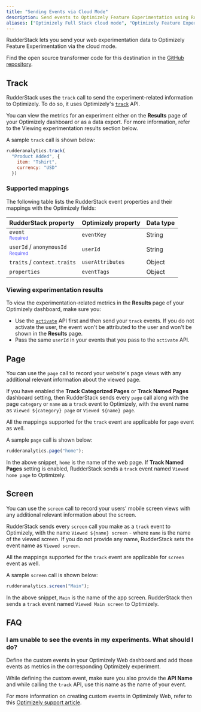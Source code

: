 ```yaml
---
title: "Sending Events via Cloud Mode"
description: Send events to Optimizely Feature Experimentation using RudderStack's cloud mode.
aliases: ["Optimizely Full Stack cloud mode", "Optimizely Feature Experimentation cloud mode"]
---
```


RudderStack lets you send your web experimentation data to Optimizely Feature Experimentation via the <Link to="/destinations/rudderstack-connection-modes/#cloud-mode">cloud mode</Link>.

Find the open source transformer code for this destination in the <a href="https://github.com/rudderlabs/rudder-transformer/tree/master/src/v0/destinations/">GitHub repository</a>.

## Track

RudderStack uses the <Link to="/event-spec/standard-events/track">`track`</Link> call to send the experiment-related information to Optimizely. To do so, it uses Optimizely's <a href="https://docs.developers.optimizely.com/experimentation/v3.1.0-full-stack/reference/trackevent">`track`</a> API.

<div class="infoBlock">
You can view the metrics for an experiment either on the <strong>Results</strong> page of your Optimizely dashboard or as a data export. For more information, refer to the <Link to="#viewing-experimentation-results">Viewing experimentation results</Link> section below.
</div>

A sample `track` call is shown below:

```javascript
rudderanalytics.track(
  "Product Added", {
    item: "Tshirt",
    currency: "USD"
  })
```

### Supported mappings

The following table lists the RudderStack event properties and their mappings with the Optimizely fields:

| RudderStack property   | Optimizely property |  Data type |
| :-------------| :-----------------| :---- |
| `event` <br/> <span style="color: #4D4DFF;font-size:12px;">Required</span> | `eventKey` | String |
| `userId` / `anonymousId` <br/> <span style="color: #4D4DFF;font-size:12px;">Required</span> | `userId` | String |
| `traits` / `context.traits` | `userAttributes` | Object |
| `properties` | `eventTags` | Object |

### Viewing experimentation results

To view the experimentation-related metrics in the **Results** page of your Optimizely dashboard, make sure you:

- Use the <a href="https://docs.developers.optimizely.com/experimentation/v3.1.0-full-stack/reference/activate">`activate`</a> API first and then send your `track` events. If you do not activate the user, the event won't be attributed to the user and won't be shown in the **Results** page.
- Pass the same `userId` in your events that you pass to the `activate` API.

## Page

You can use the <Link to="/event-spec/standard-events/page">`page`</Link> call to record your website's page views with any additional relevant information about the viewed page.

If you have enabled the **Track Categorized Pages** or **Track Named Pages** dashboard setting, then RudderStack sends every `page` call along with the page `category` or `name` as a <Link to="#track">`track`</Link> event to Optimizely, with the event name as `Viewed ${category} page` or `Viewed ${name} page`.

<div class="infoBlock">
All the <Link to="#supported-mappings">mappings</Link> supported for the <code class="inline-code">track</code> event are applicable for <code class="inline-code">page</code> event as well.
</div>

A sample `page` call is shown below:

```javascript
rudderanalytics.page("home");
```

In the above snippet, `home` is the name of the web page. If **Track Named Pages** setting is enabled, RudderStack sends a `track` event named `Viewed home page` to Optimizely.

## Screen

You can use the <Link to="/event-spec/standard-events/screen">`screen`</Link> call to record your users' mobile screen views with any additional relevant information about the screen.

RudderStack sends every `screen` call you make as a <Link to="#track">`track`</Link> event to Optimizely, with the name `Viewed ${name} screen` - where `name` is the name of the viewed screen. If you do not provide any name, RudderStack sets the event name as `Viewed screen`.

<div class="infoBlock">
All the <Link to="#supported-mappings">mappings</Link> supported for the <code class="inline-code">track</code> event are applicable for <code class="inline-code">screen</code> event as well.
</div>

A sample `screen` call is shown below:

```javascript
rudderanalytics.screen("Main");
```

In the above snippet, `Main` is the name of the app screen. RudderStack then sends a `track` event named `Viewed Main screen` to Optimizely.

## FAQ

### I am unable to see the events in my experiments. What should I do?

Define the custom events in your Optimizely Web dashboard and add those events as metrics in the corresponding Optimizely experiment.

While defining the custom event, make sure you also provide the **API Name** and while calling the <Link to="#track">`track`</Link> API, use this name as the name of your event.

For more information on creating custom events in Optimizely Web, refer to this <a href="https://support.optimizely.com/hc/en-us/articles/4410288960909-Custom-events-in-Optimizely-Web#heading-3">Optimizely support article</a>.